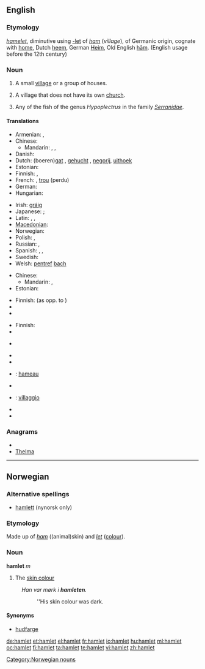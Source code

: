 {{also|Hamlet}}
==English==

===Etymology===
{{etyl|frm}} ''[[hamelet]]'', diminutive using [[-let]] of ''[[ham]]'' (''village''), of Germanic origin, cognate with [[home]], Dutch [[heem]], German [[Heim]], Old English [[hām]]. (English usage before the 12th century)

===Noun===
{{en-noun}}

# A small [[village]] or a group of houses.
# {{British}} A village that does not have its own [[church]].
# Any of the fish of the genus ''Hypoplectrus'' in the family ''[[Serranidae]]''.

====Translations====
{{trans-top|small village}}
* Armenian: {{t-|hy|շեն|tr=šen|sc=Armn|xs=Armenian}},  {{t|hy|գյուղակ|tr=gyuġak|sc=Armn|xs=Armenian}}
* Chinese:
** Mandarin: {{t|cmn|村莊|sc=Hani|xs=Mandarin}}, {{t|cmn|村庄|tr=cūnzhuāng|sc=Hani|xs=Mandarin}}, {{t|cmn|小村|tr=xiǎocūn|sc=Hani|xs=Mandarin}}
* Danish: {{t-|da|landsby}}
* Dutch: (boeren)[[gat]] {{n}}, [[gehucht]] {{n}}, [[negorij]], [[uithoek]]
* Estonian: {{t-|et|küla}}
* Finnish: {{t|fi|kyläpahanen}}, {{t|fi|taloryhmä}}
* French: {{t+|fr|hameau|m}}, [[trou]] (perdu) {{m}}
* German: {{t+|de|Weiler|m}}
* Hungarian: {{t-|hu|falucska}}
{{trans-mid}}
* Irish: [[gráig]] {{f}}
* Japanese: {{qualifier|a small village}} {{t|ja|村落|tr=''sonraku''|sc=Jpan}}; {{qualifier|a group of houses}} {{t|ja|集落|tr=shūraku|sc=Jpan}}
* Latin: {{t+|la|vicus|m|alt=vīcus}}, {{t|la|viculus|m|alt=vīculus}},
* [[Macedonian]]: {{t|mk|селце|n|tr=sélce|sc=Cyrl|xs=Macedonian}}
* Norwegian: {{t+|no|landsby}}
* Polish: {{t|pl|wioska|f}},  {{t|pl|sioło|n}}
* Russian: {{t+|ru|деревушка|f|tr=derevúška|sc=Cyrl}},  {{t|ru|хутор|m|tr=xútor|sc=Cyrl}}
* Spanish: {{t-|es|aldehuela|f}}, {{t+|es|caserío|m}},  {{t-|es|aldea|f}}
* Swedish: {{t+|sv|by|c}}
* Welsh: [[pentref]] [[bach#Welsh|bach]] {{m}}
{{trans-bottom}}

{{trans-top|village without its own church}}
* Chinese:
** Mandarin: {{t|cmn|部落無教會的小村莊|sc=Hani|xs=Mandarin}}, {{t|cmn|部落无教会的小村庄|tr=bùluò wú jiāohuì de xiǎo cūnzhuāng|sc=Hani|xs=Mandarin}}
* Estonian: {{t-|et|küla}}
{{trans-mid}}
* Finnish: {{t+|fi|kylä}} (as opp. to {{t|fi|kirkonkylä}})
* {{trreq|Japanese}}
* {{trreq|Swedish}}
{{trans-bottom}}

{{trans-top|fish}}
* Finnish: {{t+|fi|kylä}}
* {{trreq|Japanese}}
{{trans-mid}}
* {{trreq|Swedish}}
{{trans-bottom}}

{{checktrans-top}}
* {{trreq|Basque}}
* {{trreq|Esperanto}}
* {{ttbc|French}}: [[hameau]] {{m}}
{{checktrans-mid}}
* {{trreq|Greek}}
* {{ttbc|Italian}}: [[villaggio]] {{m}}
* {{trreq|Old English}}
* {{trreq|Spanish}}
{{checktrans-bottom}}

===Anagrams===
* {{alphagram|aehlmt}}
* [[Thelma#English|Thelma]]

----

==Norwegian==

===Alternative spellings===
* [[hamlett]] (nynorsk only)

===Etymology===
Made up of ''[[ham]]'' ((animal)skin) and ''[[let]]'' ([[colour]]).

===Noun===
'''hamlet''' ''m''

# The [[skin colour]]
: ''Han var m&oslash;rk i '''hamleten'''.''
:: ''His skin colour was dark.

====Synonyms====
* [[hudfarge]]

[[Category:Norwegian nouns]]

[[de:hamlet]]
[[et:hamlet]]
[[el:hamlet]]
[[fr:hamlet]]
[[io:hamlet]]
[[hu:hamlet]]
[[ml:hamlet]]
[[oc:hamlet]]
[[fi:hamlet]]
[[ta:hamlet]]
[[te:hamlet]]
[[vi:hamlet]]
[[zh:hamlet]]